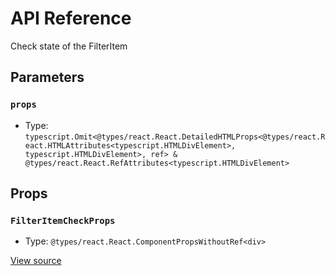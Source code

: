 # API Reference

Check state of the FilterItem

## Parameters

### `props`

- Type: `typescript.Omit<@types/react.React.DetailedHTMLProps<@types/react.React.HTMLAttributes<typescript.HTMLDivElement>, typescript.HTMLDivElement>, ref> & @types/react.React.RefAttributes<typescript.HTMLDivElement>`

## Props

### `FilterItemCheckProps`

- Type: `@types/react.React.ComponentPropsWithoutRef<div>`

[View source](https://github.com/vtex/shoreline/blob/e814fc6cb/packages/components/src/filter/filter-item-check.tsx#L9)
